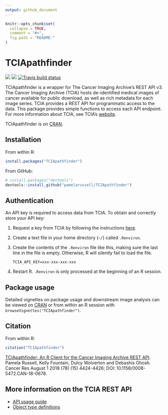 ```yaml
---
output: github_document
---
```


```r
knitr::opts_chunk$set(
  collapse = TRUE,
  comment = "#>",
  fig.path = "README-"
)
```

# TCIApathfinder

<!-- badges: start -->
[![](https://www.r-pkg.org/badges/version/TCIApathfinder)](https://cran.r-project.org/package=TCIApathfinder) [![](http://cranlogs.r-pkg.org/badges/grand-total/TCIApathfinder?color=brightgreen)](https://cran.r-project.org/package=TCIApathfinder)
[![Travis build status](https://travis-ci.com/pamelarussell/TCIApathfinder.svg?branch=master)](https://travis-ci.com/pamelarussell/TCIApathfinder)
<!-- badges: end -->

TCIApathfinder is a wrapper for The Cancer Imaging Archive's REST API v3.
The Cancer Imaging Archive (TCIA) hosts de-identified medical images
of cancer available for public download, as well as rich metadata
for each image series. TCIA provides a REST API for programmatic access
to the data. This package provides simple functions to access each API 
endpoint. For more information about TCIA, see TCIA's [website](http://www.cancerimagingarchive.net/).

TCIApathfinder is on [CRAN](https://CRAN.R-project.org/package=TCIApathfinder).

## Installation

From within R:

```r
install.packages("TCIApathfinder")
```

From GitHub:

```r
# install.packages("devtools")
devtools::install_github("pamelarussell/TCIApathfinder")
```

## Authentication

An API key is required to access data from TCIA. To obtain and correctly store your API key:

1. Request a key from TCIA by following the instructions [here](https://wiki.cancerimagingarchive.net/display/Public/TCIA+Programmatic+Interface+%28REST+API%29+Usage+Guide).

2. Create a text file in your home directory (`~/`) called `.Renviron`. 

3. Create the contents of the `.Renviron` file like this, making sure the last line in the file is empty. Otherwise, R will silently fail to load the file.
  
    ```
    TCIA_API_KEY=xxx-xxx-xxx-xxx
    
    ```

4. Restart R. `.Renviron` is only processed at the beginning of an R session.

## Package usage

Detailed vignettes on package usage and downstream image analysis can be viewed on [CRAN](https://CRAN.R-project.org/package=TCIApathfinder) or from within an R session with `browseVignettes("TCIApathfinder")`.

## Citation

From within R:

``` r
citation("TCIApathfinder")
```

[TCIApathfinder: An R Client for the Cancer Imaging Archive REST API](https://doi.org/10.1158/0008-5472.CAN-18-0678). Pamela Russell, Kelly Fountain, Dulcy Wolverton and Debashis Ghosh. Cancer Res August 1 2018 (78) (15) 4424-4426; DOI: 10.1158/0008-5472.CAN-18-0678.

## More information on the TCIA REST API

- [API usage guide](https://wiki.cancerimagingarchive.net/display/Public/TCIA+Programmatic+Interface+%28REST+API%29+Usage+Guide)
- [Object type definitions](https://wiki.cancerimagingarchive.net/display/Public/TCIA+API+Return+Values)





